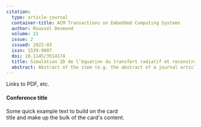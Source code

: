 ```yaml
---
citation:
  type: article-journal
  container-title: ACM Transactions on Embedded Computing Systems
  author: Roussel Desmond
  volume: 21
  issue: 2
  issued: 2022-03
  issn: 1539-9087
  doi: 10.1145/3514174
  title: Simulation 2D de l’équation du transfert radiatif et reconstruction de la densité par un réseau de neurones
  abstract: Abstract of the item (e.g. the abstract of a journal article)
---
```


```{=html}
<div class="card border-primary mb-3" style="max-width: 20rem;">
  <div class="card-header">Links to PDF, etc.</div>
  <div class="card-body">
    <h4 class="card-title">Conference title</h4>
    <p class="card-text">Some quick example text to build on the card title and make up the bulk of the card's content.</p>
  </div>
</div>
```